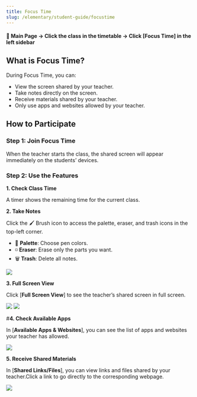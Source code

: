 ```yaml
---
title: Focus Time
slug: /elementary/student-guide/focustime
---
```



#### 📍 Main Page → Click the class in the timetable → Click [Focus Time] in the left sidebar

## What is Focus Time?

During Focus Time, you can:

- View the screen shared by your teacher.
- Take notes directly on the screen.
- Receive materials shared by your teacher.
- Only use apps and websites allowed by your teacher.

## How to Participate

### Step 1: Join Focus Time

When the teacher starts the class, the shared screen will appear immediately on the students’ devices.

### Step 2: Use the Features

**1. Check Class Time**

A timer shows the remaining time for the current class.

**2. Take Notes**

Click the 🖌️ Brush icon to access the palette, eraser, and trash icons in the top-left corner.

- 🎨 **Palette**: Choose pen colors.
- ◽ **Eraser**: Erase only the parts you want.
- 🗑️ **Trash**: Delete all notes.

<Image src="/img/en/elementary/student/09-01.jpg" size="lg" />

**3. Full Screen View**

Click [**Full Screen View**] to see the teacher’s shared screen in full screen.

<Image src="/img/en/elementary/student/09-02.jpg" size="lg" />
<Image src="/img/en/elementary/student/09-03.jpg" size="lg" />

#**4. Check Available Apps**

In [**Available Apps & Websites**], you can see the list of apps and websites your teacher has allowed.

<Image src="/img/en/elementary/student/09-04.jpg" size="lg" />

**5. Receive Shared Materials**

In [**Shared Links/Files**], you can view links and files shared by your teacher.Click a link to go directly to the corresponding webpage.

<Image src="/img/en/elementary/student/09-05.jpg" size="lg" />

